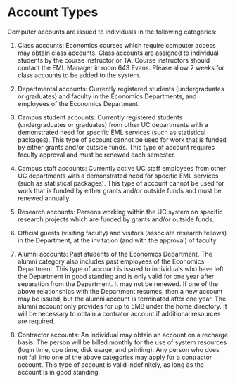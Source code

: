 # Account Types

Computer accounts are issued to individuals in the following categories:

1.  Class accounts: Economics courses which require computer access may
    obtain class accounts. Class accounts are assigned to individual
    students by the course instructor or TA. Course instructors should
    contact the EML Manager in room 643 Evans. Please allow 2 weeks for
    class accounts to be added to the system.

2.  Departmental accounts: Currently registered students (undergraduates
    or graduates) and faculty in the Economics Departments, and
    employees of the Economics Department.

3.  Campus student accounts: Currently registered students
    (undergraduates or graduates) from other UC departments with a
    demonstrated need for specific EML services (such as statistical
    packages). This type of account cannot be used for work that is
    funded by either grants and/or outside funds. This type of account
    requires faculty approval and must be renewed each semester.

4.  Campus staff accounts: Currently active UC staff employees from
    other UC departments with a demonstrated need for specific EML
    services (such as statistical packages). This type of account cannot
    be used for work that is funded by either grants and/or outside
    funds and must be renewed annually.

5.  Research accounts: Persons working within the UC system on specific
    research projects which are funded by grants and/or outside funds.

6.  Official guests (visiting faculty) and visitors (associate research
    fellows) in the Department, at the invitation (and with the
    approval) of faculty.

7.  Alumni accounts: Past students of the Economics Department. The
    alumni category also includes past employees of the Economics
    Department. This type of account is issued to individuals who have
    left the Department in good standing and is only valid for one year
    after separation from the Department. It may not be renewed. If one
    of the above relationships with the Department resumes, then a new
    account may be issued, but the alumni account is terminated after
    one year. The alumni account only provides for up to 5MB under the
    home directory. It will be necessary to obtain a contrator account
    if additional resources are required.

8.  Contractor accounts: An individual may obtain an account on a
    recharge basis. The person will be billed monthly for the use of
    system resources (login time, cpu time, disk usage, and printing).
    Any person who does not fall into one of the above categories may
    apply for a contractor account. This type of account is valid
    indefinitely, as long as the account is in good standing.
